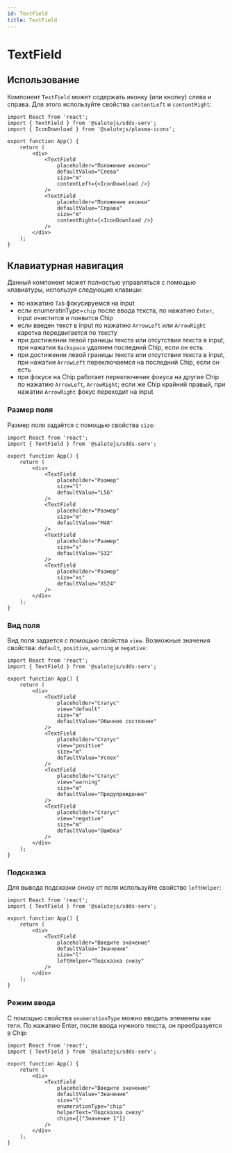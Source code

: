 ```yaml
---
id: TextField
title: TextField
---
```



# TextField
<Description name="TextField" />
<PropsTable name="TextField" exclude={['css']} />

## Использование
Компонент `TextField` может содержать иконку (или кнопку) слева и справа.
Для этого используйте свойства `contentLeft` и `contentRight`:

```tsx live
import React from 'react';
import { TextField } from '@salutejs/sdds-serv';
import { IconDownload } from '@salutejs/plasma-icons';

export function App() {
    return (
        <div>
            <TextField
                placeholder="Положение иконки"
                defaultValue="Слева"
                size="m"
                contentLeft={<IconDownload />}
            />
            <TextField
                placeholder="Положение иконки"
                defaultValue="Справа"
                size="m"
                contentRight={<IconDownload />}
            />
        </div>
    );
}
```

## Клавиатурная навигация

Данный компонент может полностью управляться с помощью клавиатуры, используя следующие клавиши:
-  по нажатию `Tab` фокусируемся на input
-  если enumeratinType=`chip` после ввода текста, по нажатию `Enter`, input очистится и появится Chip
-  если введен текст в input по нажатию `ArrowLeft` или `ArrowRight` каретка передвигается по тексту
-  при достижении левой границы текста или отсутствии текста в input, при нажатии `Backspace` удаляем последний Chip, если он есть
-  при достижении левой границы текста или отсутствии текста в input, при нажатии `ArrowLeft` переключаемся на последний Chip, если он есть
-  при фокусе на Chip работает переключение фокуса на другие Chip по нажатию `ArrowLeft`, `ArrowRight`; если же Chip крайний правый, при нажатии `ArrowRight` фокус переходит на input

### Размер поля
Размер поля задаётся с помощью свойства `size`:

```tsx live
import React from 'react';
import { TextField } from '@salutejs/sdds-serv';

export function App() {
    return (
        <div>
            <TextField
                placeholder="Размер"
                size="l"
                defaultValue="L56"
            />
            <TextField
                placeholder="Размер"
                size="m"
                defaultValue="M48"
            />
            <TextField
                placeholder="Размер"
                size="s"
                defaultValue="S32"
            />
            <TextField
                placeholder="Размер"
                size="xs"
                defaultValue="XS24"
            />
        </div>
    );
}
```

### Вид поля
Вид поля задается с помощью свойства `view`.
Возможные значения свойства: `default`, `positive`, `warning` и `negative`:

```tsx live
import React from 'react';
import { TextField } from '@salutejs/sdds-serv';

export function App() {
    return (
        <div>
            <TextField
                placeholder="Статус"
                view="default"
                size="m"
                defaultValue="Обычное состояние"
            />
            <TextField
                placeholder="Статус"
                view="positive"
                size="m"
                defaultValue="Успех"
            />
            <TextField
                placeholder="Статус"
                view="warning"
                size="m"
                defaultValue="Предупреждение"
            />
            <TextField
                placeholder="Статус"
                view="negative"
                size="m"
                defaultValue="Ошибка"
            />
        </div>
    );
}
```

### Подсказка
Для вывода подсказки снизу от поля используйте свойство `leftHelper`:

```tsx live
import React from 'react';
import { TextField } from '@salutejs/sdds-serv';

export function App() {
    return (
        <div>
            <TextField
                placeholder="Введите значение"
                defaultValue="Значение"
                size="l"
                leftHelper="Подсказка снизу"
            />
        </div>
    );
}
```

### Режим ввода
С помощью свойства `enumerationType` можно вводить элементы как теги.
По нажатию Enter, после ввода нужного текста, он преобразуется в Chip:

```tsx live
import React from 'react';
import { TextField } from '@salutejs/sdds-serv';

export function App() {
    return (
        <div>
            <TextField
                placeholder="Введите значение"
                defaultValue="Значение"
                size="l"
                enumerationType="chip"
                helperText="Подсказка снизу"
                chips={["Значение 1"]}
            />
        </div>
    );
}
```
